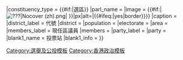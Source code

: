 <noinclude>{{Wraps infobox|Infobox constituency}}</noinclude>{{Infobox constituency
|name              = {{#if:{{{名稱|}}}|{{{名稱}}}|<includeonly><span style="font-style: normal">無題</span></includeonly>}}
|constituency_type = {{#if:{{{區議會|}}}|{{{區議會}}}選區}}
|parl_name         = <!-- name of the law making body -->
|image             = {{#if:{{{圖像|}}}|[[File:{{#ifeq:{{{圖像}}}|???|Nocover (zh).png|{{{圖像}}} }}|{{min|200|{{{圖像大小|}}}}}px|alt={{{Alt|}}}|{{#ifeq:{{{Border|}}}|yes|border}}]]}}
|caption           = {{{Caption|}}}
|district_label    = 代號
|district          = {{{代號|}}}
|population        = {{{人口|}}}
|electorate        = {{{選民人數|}}}
|area              = {{{範圍|}}}
|members_label     = 現任區議員
|members           = {{{區議員|}}}
|party_label       = <!-- defaults to "Party" -->
|party             = {{{政黨|}}}
|blank1_name       = 投票站
|blank1_info       = {{{投票站|}}}
}}<noinclude>
{{Documentation}}
[[Category:選舉及公投模板]]
[[Category:香港政治模板]]
</noinclude>